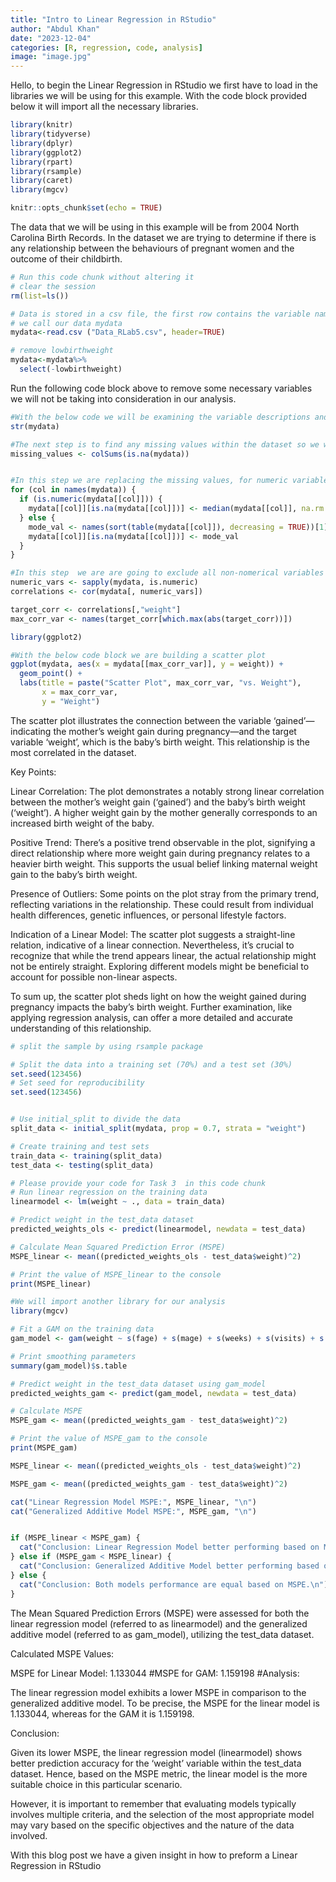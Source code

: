 ```yaml
---
title: "Intro to Linear Regression in RStudio"
author: "Abdul Khan"
date: "2023-12-04"
categories: [R, regression, code, analysis]
image: "image.jpg"
---
```


Hello, to begin the Linear Regression in RStudio we first have to load in the libraries we will be using for this example. With the code block provided below it will import all the necessary libraries.

```r
library(knitr)
library(tidyverse)
library(dplyr)
library(ggplot2)
library(rpart)
library(rsample)
library(caret)
library(mgcv)

knitr::opts_chunk$set(echo = TRUE)
```

The data that we will be using in this example will be from 2004 North Carolina Birth Records. In the dataset we are trying to determine if there is any relationship between the behaviours of pregnant women and the outcome of their childbirth.

```r
# Run this code chunk without altering it
# clear the session
rm(list=ls())

# Data is stored in a csv file, the first row contains the variable names. 
# we call our data mydata
mydata<-read.csv ("Data_RLab5.csv", header=TRUE)

# remove lowbirthweight
mydata<-mydata%>%
  select(-lowbirthweight)
```

Run the following code block above to remove some necessary variables we will not be taking into consideration in our analysis.

```r

#With the below code we will be examining the variable descriptions and the overall structure of the dataset
str(mydata)

#The next step is to find any missing values within the dataset so we will run the following code to determine what is missing
missing_values <- colSums(is.na(mydata))


#In this step we are replacing the missing values, for numeric variables we fill the missing values with the median, for categorical variables we use the mode to replace the missing values
for (col in names(mydata)) {
  if (is.numeric(mydata[[col]])) {
    mydata[[col]][is.na(mydata[[col]])] <- median(mydata[[col]], na.rm = TRUE)
  } else {
    mode_val <- names(sort(table(mydata[[col]]), decreasing = TRUE))[1]
    mydata[[col]][is.na(mydata[[col]])] <- mode_val
  }
}

#In this step  we are are going to exclude all non-nomerical variables in order to calculate our highest correlations with the target variables
numeric_vars <- sapply(mydata, is.numeric)
correlations <- cor(mydata[, numeric_vars])

target_corr <- correlations[,"weight"]
max_corr_var <- names(target_corr[which.max(abs(target_corr))])

library(ggplot2)

#With the below code block we are building a scatter plot 
ggplot(mydata, aes(x = mydata[[max_corr_var]], y = weight)) +
  geom_point() +
  labs(title = paste("Scatter Plot", max_corr_var, "vs. Weight"),
       x = max_corr_var,
       y = "Weight")
```

The scatter plot illustrates the connection between the variable 'gained'---indicating the mother's weight gain during pregnancy---and the target variable 'weight', which is the baby's birth weight. This relationship is the most correlated in the dataset.

Key Points:

Linear Correlation: The plot demonstrates a notably strong linear correlation between the mother's weight gain ('gained') and the baby's birth weight ('weight'). A higher weight gain by the mother generally corresponds to an increased birth weight of the baby.

Positive Trend: There's a positive trend observable in the plot, signifying a direct relationship where more weight gain during pregnancy relates to a heavier birth weight. This supports the usual belief linking maternal weight gain to the baby's birth weight.

Presence of Outliers: Some points on the plot stray from the primary trend, reflecting variations in the relationship. These could result from individual health differences, genetic influences, or personal lifestyle factors.

Indication of a Linear Model: The scatter plot suggests a straight-line relation, indicative of a linear connection. Nevertheless, it's crucial to recognize that while the trend appears linear, the actual relationship might not be entirely straight. Exploring different models might be beneficial to account for possible non-linear aspects.

To sum up, the scatter plot sheds light on how the weight gained during pregnancy impacts the baby's birth weight. Further examination, like applying regression analysis, can offer a more detailed and accurate understanding of this relationship.

```r
# split the sample by using rsample package

# Split the data into a training set (70%) and a test set (30%)
set.seed(123456)
# Set seed for reproducibility
set.seed(123456)


# Use initial_split to divide the data
split_data <- initial_split(mydata, prop = 0.7, strata = "weight")

# Create training and test sets
train_data <- training(split_data)
test_data <- testing(split_data)


```

```r
# Please provide your code for Task 3  in this code chunk
# Run linear regression on the training data
linearmodel <- lm(weight ~ ., data = train_data)

# Predict weight in the test_data dataset
predicted_weights_ols <- predict(linearmodel, newdata = test_data)

# Calculate Mean Squared Prediction Error (MSPE)
MSPE_linear <- mean((predicted_weights_ols - test_data$weight)^2)

# Print the value of MSPE_linear to the console
print(MSPE_linear)

```

```r
#We will import another library for our analysis
library(mgcv)

# Fit a GAM on the training data
gam_model <- gam(weight ~ s(fage) + s(mage) + s(weeks) + s(visits) + s(gained), data = train_data, method = "REML")

# Print smoothing parameters
summary(gam_model)$s.table

# Predict weight in the test_data dataset using gam_model
predicted_weights_gam <- predict(gam_model, newdata = test_data)

# Calculate MSPE
MSPE_gam <- mean((predicted_weights_gam - test_data$weight)^2)

# Print the value of MSPE_gam to the console
print(MSPE_gam)


```

```r

MSPE_linear <- mean((predicted_weights_ols - test_data$weight)^2)

MSPE_gam <- mean((predicted_weights_gam - test_data$weight)^2)

cat("Linear Regression Model MSPE:", MSPE_linear, "\n")
cat("Generalized Additive Model MSPE:", MSPE_gam, "\n")


if (MSPE_linear < MSPE_gam) {
  cat("Conclusion: Linear Regression Model better performing based on MSPE.\n")
} else if (MSPE_gam < MSPE_linear) {
  cat("Conclusion: Generalized Additive Model better performing based on MSPE.\n")
} else {
  cat("Conclusion: Both models performance are equal based on MSPE.\n")
}
```

The Mean Squared Prediction Errors (MSPE) were assessed for both the linear regression model (referred to as linearmodel) and the generalized additive model (referred to as gam_model), utilizing the test_data dataset.

Calculated MSPE Values:

MSPE for Linear Model: 1.133044 #MSPE for GAM: 1.159198 #Analysis:

The linear regression model exhibits a lower MSPE in comparison to the generalized additive model. To be precise, the MSPE for the linear model is 1.133044, whereas for the GAM it is 1.159198.

Conclusion:

Given its lower MSPE, the linear regression model (linearmodel) shows better prediction accuracy for the 'weight' variable within the test_data dataset. Hence, based on the MSPE metric, the linear model is the more suitable choice in this particular scenario.

However, it is important to remember that evaluating models typically involves multiple criteria, and the selection of the most appropriate model may vary based on the specific objectives and the nature of the data involved.

With this blog post we have a given insight in how to preform a Linear Regression in RStudio
